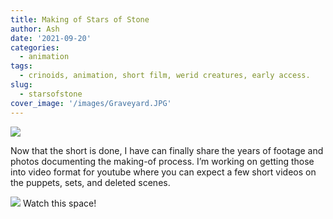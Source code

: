 ```yaml
---
title: Making of Stars of Stone
author: Ash
date: '2021-09-20'
categories:
  - animation
tags:
  - crinoids, animation, short film, werid creatures, early access. 
slug:
  - starsofstone
cover_image: '/images/Graveyard.JPG'
---
```



![](/images/Graveyard.JPG)

Now that the short is done, I have can finally share the years of footage and photos documenting the making-of process. I'm working on getting those into video format for youtube where you can expect a few short videos on the puppets, sets, and deleted scenes. 

![](/images/CrinoidFeeding.jpg)
Watch this space!